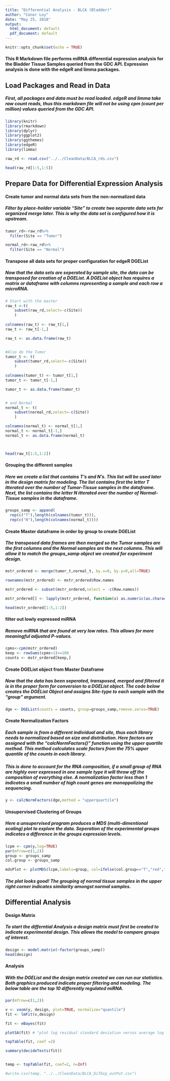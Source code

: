 ---
title: "Differential Analysis - BLCA (Bladder)"
author: "Conor Loy"
date: "May 25, 2018"
output:
  html_document: default
  pdf_document: default
---

```{r setup, include=FALSE}
knitr::opts_chunk$set(echo = TRUE)
```

#### This R Markdown file performs miRNA differential expression analysis for the Bladder Tissue Samples queried from the GDC API. Expression analysis is done with the edgeR and limma packages.


## Load Packages and Read in Data


##### First, all packages and data must be read loaded. edgeR and limma take raw count reads, thus this markdown file will not be using cpm (count per million) values queried from the GDC API.


```{r,echo=TRUE,warning=FALSE}
library(knitr)
library(rmarkdown)
library(dplyr)
library(ggplot2)
library(ggthemes)
library(edgeR)
library(limma)

raw_rd <- read.csv("../../CleanData/BLCA_rds.csv")

head(raw_rd[1:5,1:5])
```


## Prepare Data for Differential Expression Analysis

#### Create tumor and normal data sets from the non-normalized data

##### Filter by place-holder variable "Site" to create two seperate data sets for organized merge later. This is why the data set is configured how it is upstream.

```{r}
tumor_rd<-raw_rd%>%
  filter(Site == "Tumor")

normal_rd<-raw_rd%>%
  filter(Site == "Normal")
```


#### Transpose all data sets for proper configuration for edgeR DGEList

##### Now that the data sets are seperated by sample site, the data can be transposed for creation of a DGEList. A DGEList object has requires a matrix or dataframe with columns representing a sample and each row a microRNA.


```{r}
# Start with the master
raw_t <-t(
    subset(raw_rd,select=-c(Site))
    )
  
colnames(raw_t) <- raw_t[1,]
raw_t <- raw_t[-1,]

raw_t <- as.data.frame(raw_t)


#Also do the Tumor
tumor_t <- t(
    subset(tumor_rd,select=-c(Site))
    )
  
colnames(tumor_t) <- tumor_t[1,]
tumor_t <- tumor_t[-1,]

tumor_t <- as.data.frame(tumor_t)


# and Normal 
normal_t <- t(
    subset(normal_rd,select=-c(Site))
    )

colnames(normal_t) <- normal_t[1,]
normal_t <- normal_t[-1,]
normal_t <- as.data.frame(normal_t)



head(raw_t[1:5,1:2])
```


#### Grouping the different samples

##### Here we create a list that contains T's and N's. This list will be used later in the design matrix for modeling. The list contains first the letter T itterated over the number of Tumor-Tissue samples in the dataframe. Next, the list contains the letter N itterated over the number of Normal-Tissue samples in the dataframe.

```{r}
groups_samp <- append(
  rep(c("T"),length(colnames(tumor_t))),
  rep(c("N"),length(colnames(normal_t))))
```


#### Create Master dataframe in order by group to create DGEList

##### The transposed data frames are then merged so the Tumor samples are the first columns and the Normal samples are the next columns. This will allow it to match the groups_samp object we created for experiment design.


```{r}
mstr_ordered <- merge(tumor_t,normal_t, by.x=0, by.y=0,all=TRUE)

rownames(mstr_ordered) <- mstr_ordered$Row.names

mstr_ordered <- subset(mstr_ordered,select = -c(Row.names))

mstr_ordered[] <- lapply(mstr_ordered, function(x) as.numeric(as.character(x)))

head(mstr_ordered[1:5,1:2])
```


#### filter out lowly expressed miRNA

##### Remove miRNA that are found at very low rates. This allows for more meaningful adjusted P-values.


```{r}
cpms<-cpm(mstr_ordered)
keep <- rowSums(cpms>1)>=100
counts <- mstr_ordered[keep,]
```


#### Create DGEList object from Master Dataframe

##### Now that the data has been seperated, transposed, merged and filtered it is in the proper form for conversion to a DGEList object. The code below creates the DGEList Object and assigns Site-type to each sample with the "group" argument.


```{r}
dge <- DGEList(counts = counts, group=groups_samp,remove.zeros=TRUE)
```


#### Create Normalization Factors

##### Each sample is from a different individual and site, thus each library needs to normalized based on size and distribution. Here factors are assigned with the "calcNormFactors()" function using the upper quartile method. This method calculates scale factors from the 75% upper quantile of the counts in each library.  

##### This is done to account for the RNA composition, if a small group of RNA are highly over expressed in one sample type it will throw off the composition of everything else. A normalization factor less than 1 indicates a small number of high count genes are monoppolizing the sequencing.
  

```{r}
y <- calcNormFactors(dge,method = "upperquartile")
```


#### Unsupervised Clustering of Groups 

##### Here a unsupervised program produces a MDS (multi-dimentional scaling) plot to explore the data. Seperation of the experimental groups indicates a difference in the groups expression levels.


```{r}
lcpm <- cpm(y,log=TRUE)
par(mfrow=c(1,2))
group <- groups_samp
col.group <- groups_samp

mdsPlot <- plotMDS(lcpm,labels=group, col=ifelse(col.group=="T","red","blue"))
```


##### The plot looks good! The grouping of normal tissue samples in the upper right corner indicates similarity amongst normal samples.


## Differential Analysis 

#### Design Matrix

##### To start the differntial Analysis a design matrix must first be created to indicate experimental design. This allows the model to compare groups of interest.


```{r}
design <- model.matrix(~factor(groups_samp))
head(design)
```


#### Analysis

##### With the DGEList and the design matrix created we can run our statistics. Both graphics produced indicate proper filtering and modeling. The below table are the top 10 differently regulated miRNA.


```{r}
par(mfrow=c(1,2))

v <- voom(y, design, plot=TRUE, normalize="quantile")
fit <- lmFit(v,design)

fit <- eBayes(fit)

plotSA(fit) # "plot log residual standard deviation versus average log expression for a fitted microarray linear model"

topTable(fit, coef =2)
```



```{r}
summary(decideTests(fit))


temp <- topTable(fit, coef=2, n=Inf)

#write.csv(temp, "../../CleanData/BLCA_DifExp_outPut.csv")
```

